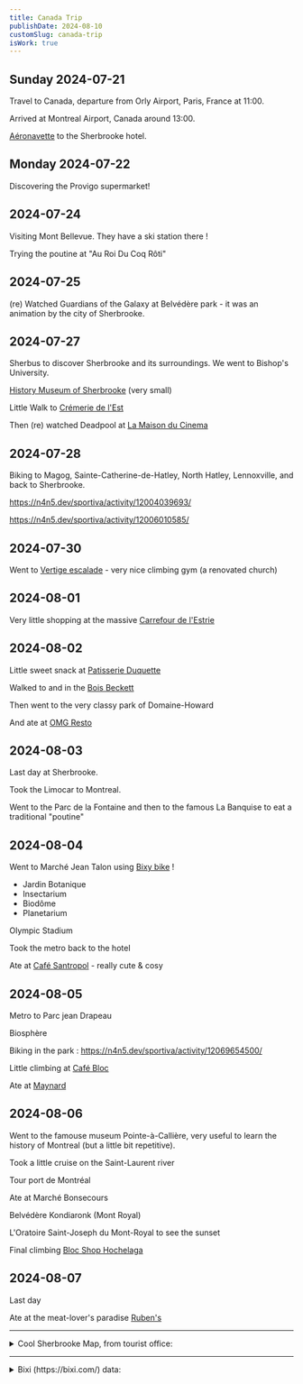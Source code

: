 ```yaml
---
title: Canada Trip
publishDate: 2024-08-10
customSlug: canada-trip
isWork: true
---
```




<VisitingMap data={data}>

<div class="day" id="2024-07-21">

## Sunday 2024-07-21

Travel to Canada, departure from Orly Airport, Paris, France at 11:00.

Arrived at Montreal Airport, Canada around 13:00.

[Aéronavette](https://aeronavette.ca/) to the Sherbrooke hotel.

</div>

<div class="day" id="2024-07-22">

## Monday 2024-07-22

Discovering the Provigo supermarket!

</div>

<div class="day" id="2024-07-24">

## 2024-07-24

Visiting Mont Bellevue. They have a ski station there !

Trying the poutine at "Au Roi Du Coq Rôti"

</div>

<div class="day" id="2024-07-25">

## 2024-07-25

(re) Watched Guardians of the Galaxy at Belvédère park - it was an animation by the city of Sherbrooke.

</div>

<div class="day" id="2024-07-27">

## 2024-07-27

Sherbus to discover Sherbrooke and its surroundings. We went to Bishop's University.

[History Museum of Sherbrooke](https://mhist.org/) (very small)

Little Walk to [Crémerie de l'Est](https://cremeriedelest.com/)

Then (re) watched Deadpool at [La Maison du Cinema](https://lamaisonducinema.com/)

</div>

<div class="day" id="2024-07-28">

## 2024-07-28

Biking to Magog, Sainte-Catherine-de-Hatley, North Hatley, Lennoxville, and back to Sherbrooke.

https://n4n5.dev/sportiva/activity/12004039693/

https://n4n5.dev/sportiva/activity/12006010585/

</div>

<div class="day" id="2024-07-30">

## 2024-07-30

Went to [Vertige escalade](http://vertige-escalade.com/) - very nice climbing gym (a renovated church)

</div>


<div class="day" id="2024-08-01">

## 2024-08-01

Very little shopping at the massive [Carrefour de l'Estrie](https://carrefourdelestrie.com/)

</div>


<div class="day" id="2024-08-02">

## 2024-08-02

Little sweet snack at [Patisserie Duquette](https://patisserieduquette.com/)

Walked to and in the [Bois Beckett](https://www.boisbeckett.org/)

Then went to the very classy park of Domaine-Howard

And ate at [OMG Resto](https://omgresto.com/)

</div>

<div class="day" id="2024-08-03">

## 2024-08-03

Last day at Sherbrooke.

Took the Limocar to Montreal.

Went to the Parc de la Fontaine and then to the famous La Banquise to eat a traditional "poutine"

</div>

<div class="day" id="2024-08-04">

## 2024-08-04


Went to Marché Jean Talon using [Bixy bike](https://bixi.com/) !



- Jardin Botanique
- Insectarium
- Biodôme
- Planetarium

Olympic Stadium

Took the metro back to the hotel

Ate at [Café Santropol](https://www.santropol.com/) - really cute & cosy

</div>

<div class="day" id="2024-08-05">

## 2024-08-05

Metro to Parc jean Drapeau

Biosphère

Biking in the park : https://n4n5.dev/sportiva/activity/12069654500/

Little climbing at [Café Bloc](https://www.cafebloc.com/)

Ate at [Maynard](https://www.restomaynard.ca/)

</div>

<div class="day" id="2024-08-06">

## 2024-08-06

Went to the famouse museum Pointe-à-Callière, very useful to learn the history of Montreal (but a little bit repetitive).

Took a little cruise on the Saint-Laurent river

Tour port de Montréal

Ate at Marché Bonsecours

Belvédère Kondiaronk (Mont Royal)

L'Oratoire Saint-Joseph du Mont-Royal to see the sunset

Final climbing [Bloc Shop Hochelaga](https://blocshop.com/hochelaga/)

</div>

<div class="day" id="2024-08-07">

## 2024-08-07

Last day

Ate at the meat-lover's paradise [Ruben's](https://reubens.ca/)

</div>

</VisitingMap>

---


<details>
    <summary>Cool Sherbrooke Map, from tourist office:</summary>
    <Image src={SherbrookeMap} alt="Sherbrooke map"/>
</details>

---


<details>
<summary>Bixi (https://bixi.com/) data:</summary>

<br/>


<Thought>
note: I should have used the monthly pass, I think it would have been cheaper.
</Thought>

<br/>

<AutoTable data={BixiData} />

</details>